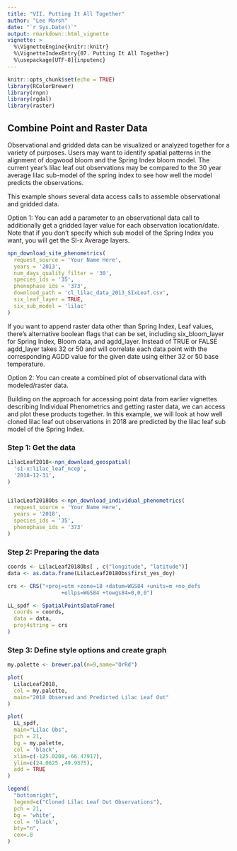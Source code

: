 ```yaml
---
title: "VII. Putting It All Together"
author: "Lee Marsh"
date: "`r Sys.Date()`"
output: rmarkdown::html_vignette
vignette: >
  %\VignetteEngine{knitr::knitr}
  %\VignetteIndexEntry{07. Putting It All Together}
  %\usepackage[UTF-8]{inputenc}
---
```


```r
knitr::opts_chunk$set(echo = TRUE)
library(RColorBrewer)
library(rnpn)
library(rgdal)
library(raster)
```


## Combine Point and Raster Data

Observational and gridded data can be visualized or analyzed together for a variety of purposes. Users may want to identify spatial patterns in the alignment of dogwood bloom and the Spring Index bloom model. The current year's lilac leaf out observations may be compared to the 30 year average lilac sub-model of the spring index to see how well the model predicts the observations.

This example shows several data access calls to assemble observational and gridded data.



Option 1: You can add a parameter to an observational data call to additionally get a gridded layer value for each observation location/date. Note that if you don't specify which sub model of the Spring Index you want,  you will get the SI-x Average layers.

```r
npn_download_site_phenometrics(
  request_source = 'Your Name Here', 
  years = '2013',
  num_days_quality_filter = '30', 
  species_ids = '35',
  phenophase_ids = '373', 
  download_path = 'cl_lilac_data_2013_SIxLeaf.csv',
  six_leaf_layer = TRUE,
  six_sub_model = 'lilac'
)
```

If you want to append raster data other than Spring Index, Leaf values, there's alternative boolean flags that can be set, including six_bloom_layer for Spring Index, Bloom data, and agdd_layer. Instead of TRUE or FALSE agdd_layer takes 32 or 50 and will correlate each data point with the corresponding AGDD value for the given date using either 32 or 50 base temperature.




Option 2: You can create a combined plot of observational data with modeled/raster data.

Building on the approach for accessing point data from earlier vignettes describing Individual Phenometrics and getting raster data, we can access and plot these products together. In this example, we will look at how well cloned lilac leaf out observations in 2018 are predicted by the lilac leaf sub model of the Spring Index.

### Step 1: Get the data
```r
LilacLeaf2018<-npn_download_geospatial(
  'si-x:lilac_leaf_ncep', 
  '2018-12-31', 
)


LilacLeaf2018Obs <-npn_download_individual_phenometrics(
  request_source = 'Your Name Here', 
  years = '2018',
  species_ids = '35',
  phenophase_ids = '373' 
)


```


### Step 2: Preparing the data
```r

coords <- LilacLeaf2018Obs[ , c("longitude", "latitude")]
data <- as.data.frame(LilacLeaf2018Obs$first_yes_doy)

crs <- CRS("+proj=utm +zone=18 +datum=WGS84 +units=m +no_defs 
                 +ellps=WGS84 +towgs84=0,0,0")

LL_spdf <- SpatialPointsDataFrame(
  coords = coords,
  data = data, 
  proj4string = crs
)

```


### Step 3: Define style options and create graph
```r

my.palette <- brewer.pal(n=9,name="OrRd")

plot(
  LilacLeaf2018, 
  col = my.palette,
  main="2018 Observed and Predicted Lilac Leaf Out"
)

plot(
  LL_spdf,
  main="Lilac Obs",
  pch = 21,
  bg = my.palette,
  col = 'black',
  xlim=c(-125.0208,-66.47917),
  ylim=c(24.0625 ,49.9375),
  add = TRUE
)

legend(
  "bottomright", 
  legend=c("Cloned Lilac Leaf Out Observations"),
  pch = 21,
  bg = 'white',
  col = 'black',
  bty="n", 
  cex=.8
)

```
